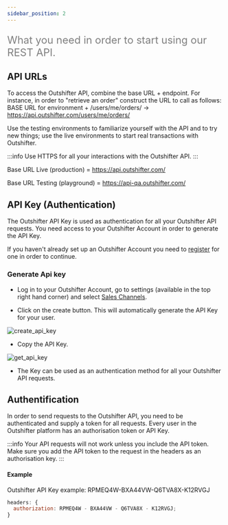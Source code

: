 ```yaml
---
sidebar_position: 2
---
```


<font color="grey" size="5">

What you need in order to start using our REST API.

</font>

## API URLs

To access the Outshifter API, combine the base URL + endpoint. For instance, in
order to "retrieve an order" construct the URL to call as follows: BASE URL for
environment + /users/me/orders/ → https://api.outshifter.com/users/me/orders/

Use the testing environments to familiarize yourself with the API and to try new
things; use the live environments to start real transactions with Outshifter.

:::info Use HTTPS for all your interactions with the Outshifter API. :::

Base URL Live (production) = https://api.outshifter.com/

Base URL Testing (playground) = https://api-qa.outshifter.com/

## API Key (Authentication)

The Outshifter API Key is used as authentication for all your Outshifter API
requests. You need access to your Outshifter Account in order to generate the
API Key.

If you haven't already set up an Outshifter Account you need to
[register](https://app.outshifter.com/register-merchant) for one in order to
continue.

### Generate Api key

- Log in to your Outshifter Account, go to settings (available in the top right
  hand corner) and select
  [Sales Channels](https://app.outshifter.com/settings/integrations).

- Click on the create button. This will automatically generate the API Key for
  your user.

![create_api_key](/static/home/create_api_key.png)

- Copy the API Key.

![get_api_key](/static/home/get_api_key.png)

- The Key can be used as an authentication method for all your Outshifter API
  requests.

## Authentification

In order to send requests to the Outshifter API, you need to be authenticated
and supply a token for all requests. Every user in the Outshifter platform has
an authorisation token or API Key.

:::info Your API requests will not work unless you include the API token. Make
sure you add the API token to the request in the headers as an authorisation
key. :::

#### Example

Outshifter API Key example: RPMEQ4W-BXA44VW-Q6TVA8X-K12RVGJ

```javascript
headers: {
  authorization: RPMEQ4W - BXA44VW - Q6TVA8X - K12RVGJ;
}
```
